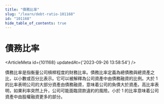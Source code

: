 ```yaml
---
title: "債務比率"
slug: "/learn/debt-ratio-101168"
id: "101168"
hide_table_of_contents: true
---
```



# 債務比率

<ArticleMeta id={101168} updatedAt={'2023-09-26 13:58:54'} />
<div className='border-solid border-b border-t-0 my-4 border-[var(--ifm-color-gray-300)]' />

債務比率是指衡量公司槓桿程度的財務比率。債務比率定義為總債務與總資產之比，以小數或百分比表示。它可以被解釋為公司資產中由債務融資的比例。大於 1 的比率表明公司的大部分資產由債務融資，意味着公司的負債大於資產。高比率表明，如果利率突然上升，公司可能面臨貸款違約的風險。小於 1 的比率意味着公司資產中由股權融資更多的部分。
